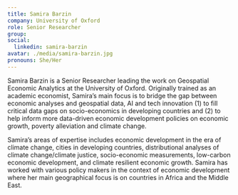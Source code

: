 ```yaml
---
title: Samira Barzin
company: University of Oxford
role: Senior Researcher
group:
social:
  linkedin: samira-barzin
avatar: ./media/samira-barzin.jpg
pronouns: She/Her
---
```

Samira Barzin is a Senior Researcher leading the work on Geospatial Economic Analytics at the University of Oxford. Originally trained as an academic economist, Samira’s main focus is to bridge the gap between economic analyses and geospatial data, AI and tech innovation (1) to fill critical data gaps on socio-economics in developing countries and (2) to help inform more data-driven economic development policies on economic growth, poverty alleviation and climate change.

Samira’s areas of expertise includes economic development in the era of climate change, cities in developing countries, distributional analyses of climate change/climate justice, socio-economic measurements, low-carbon economic development, and climate resilient economic growth. Samira has worked with various policy makers in the context of economic development where her main geographical focus is on countries in Africa and the Middle East. 
